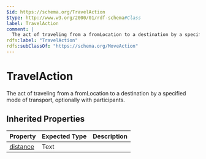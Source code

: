 ```yaml
---
$id: https://schema.org/TravelAction
$type: http://www.w3.org/2000/01/rdf-schema#Class
label: TravelAction
comment: |
  The act of traveling from a fromLocation to a destination by a specified mode of transport, optionally with participants.
rdfs:label: "TravelAction"
rdfs:subClassOf: "https://schema.org/MoveAction"
---
```


# TravelAction

The act of traveling from a fromLocation to a destination by a specified mode of transport, optionally with participants.

## Inherited Properties

| Property | Expected Type | Description |
| --- | --- | --- |
| [distance](https://schema.org/distance) | Text |  |

